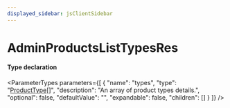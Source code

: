 ```yaml
---
displayed_sidebar: jsClientSidebar
---
```



# AdminProductsListTypesRes

#### Type declaration

<ParameterTypes parameters={[
  {
    "name": "types",
    "type": "[ProductType](../classes/internal.ProductType.mdx)[]",
    "description": "An array of product types details.",
    "optional": false,
    "defaultValue": "",
    "expandable": false,
    "children": []
  }
]} />
